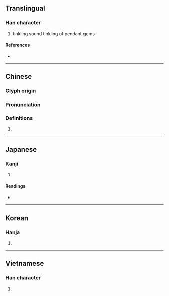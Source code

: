 {{also|玱}}
{{character info}}
==Translingual==

===Han character===
{{Han char|rn=96|rad=玉|as=10|sn=14|four=18167|canj=MGOIR|ids=⿰𤣩倉}}

# tinkling sound tinkling of pendant gems

====References====
* {{Han ref|kx=0740.040|dkj=21169|dj=1150.010|hdz=21132.010|uh=7472|ud=29810|bh=E2D2|bd=58066}}

----

==Chinese==
{{zh-forms|s=玱}}

===Glyph origin===
{{Han etym}}

===Pronunciation===
{{zh-pron
|c=coeng1
|mc=y
|oc=y
|cat=
}}

===Definitions===
{{zh-hanzi}}

# {{rfdef|zh}}

----

==Japanese==

===Kanji===
{{ja-kanji|grade=|rs=玉10}}

# {{rfdef|ja|sort=玉10}}

====Readings====
* {{ja-readings|on=[[しょう]] (shō), [[そう]] (sō)|kun=|nanori=}}

----

==Korean==

===Hanja===
{{ko-hanja|hangeul=창|eumhun=|rv=chang|mr=ch'ang|y=chang}}

# {{rfdef|ko|sort=玉10}}

----

==Vietnamese==

===Han character===
{{vi-hantu|[[thương]]|rs=玉10}}

# {{rfdef|vi|sort=玉10}}